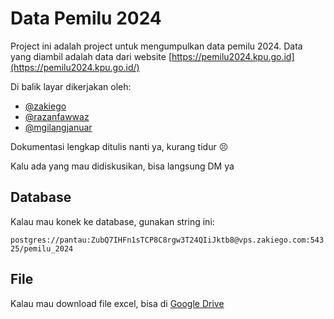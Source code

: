 # Data Pemilu 2024
 
Project ini adalah project untuk mengumpulkan data pemilu 2024. Data yang diambil adalah data dari website [https://pemilu2024.kpu.go.id](https://pemilu2024.kpu.go.id/)

Di balik layar dikerjakan oleh:
- [@zakiego](https://twitter.com/zakiego)
- [@razanfawwaz](https://twitter.com/razanfawwaz)
- [@mgilangjanuar](https://twitter.com/mgilangjanuar)

Dokumentasi lengkap ditulis nanti ya, kurang tidur 😣

Kalu ada yang mau didiskusikan, bisa langsung DM ya 

## Database

Kalau mau konek ke database, gunakan string ini:

`postgres://pantau:ZubQ7IHFn1sTCP8C8rgw3T24QIiJktb8@vps.zakiego.com:54325/pemilu_2024`

## File

Kalau mau download file excel, bisa di [Google Drive](https://drive.google.com/drive/folders/15nquDatlYQIM8rQMTyVwhG-PoUreE7Qr?usp=drive_link)